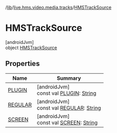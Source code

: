 /[lib](/api-reference/android/v2/home/content)/[live.hms.video.media.tracks](../index)/[HMSTrackSource](index)

# HMSTrackSource

[androidJvm]\
object [HMSTrackSource](index)

## Properties

| Name                      | Summary                                                                                                                                 |
| ------------------------- | --------------------------------------------------------------------------------------------------------------------------------------- |
| [PLUGIN](-p-l-u-g-i-n)    | [androidJvm]<br />const val [PLUGIN](-p-l-u-g-i-n): [String](https://kotlinlang.org/api/latest/jvm/stdlib/kotlin/-string/index.html)    |
| [REGULAR](-r-e-g-u-l-a-r) | [androidJvm]<br />const val [REGULAR](-r-e-g-u-l-a-r): [String](https://kotlinlang.org/api/latest/jvm/stdlib/kotlin/-string/index.html) |
| [SCREEN](-s-c-r-e-e-n)    | [androidJvm]<br />const val [SCREEN](-s-c-r-e-e-n): [String](https://kotlinlang.org/api/latest/jvm/stdlib/kotlin/-string/index.html)    |
